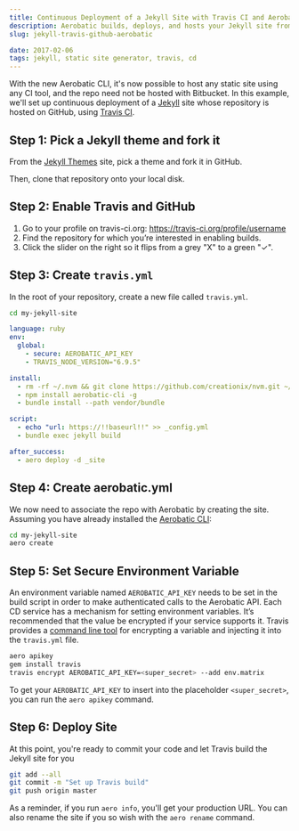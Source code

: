 ```yaml
---
title: Continuous Deployment of a Jekyll Site with Travis CI and Aerobatic
description: Aerobatic builds, deploys, and hosts your Jekyll site from Github, using Travis CI.
slug: jekyll-travis-github-aerobatic

date: 2017-02-06
tags: jekyll, static site generator, travis, cd
---
```



With the new Aerobatic CLI, it's now possible to host any static site using any CI tool, and the repo need not be hosted with Bitbucket. In this example, we'll set up continuous deployment of a [Jekyll](https://jekyllrb.com/) site whose repository is hosted on GitHub, using [Travis CI](https://travis-ci.org/).

## Step 1: Pick a Jekyll theme and fork it

From the [Jekyll Themes](http://jekyllthemes.org/) site, pick a theme and fork it in GitHub.

<MdxImage screenshot src="/img/github-fork.png" alt="Fork repo" />

Then, clone that repository onto your local disk.

## Step 2: Enable Travis and GitHub

1. Go to your profile on travis-ci.org: https://travis-ci.org/profile/username
2. Find the repository for which you’re interested in enabling builds.
3. Click the slider on the right so it flips from a grey "X" to a green "✓".

## Step 3: Create `travis.yml`

In the root of your repository, create a new file called `travis.yml`.

```bash
cd my-jekyll-site
```

```yaml
language: ruby
env:
  global:
    - secure: AEROBATIC_API_KEY
    - TRAVIS_NODE_VERSION="6.9.5"

install:
  - rm -rf ~/.nvm && git clone https://github.com/creationix/nvm.git ~/.nvm && (cd ~/.nvm && git checkout `git describe --abbrev=0 --tags`) && source ~/.nvm/nvm.sh && nvm install $TRAVIS_NODE_VERSION
  - npm install aerobatic-cli -g
  - bundle install --path vendor/bundle

script:
  - echo "url: https://!!baseurl!!" >> _config.yml
  - bundle exec jekyll build

after_success:
  - aero deploy -d _site
```

## Step 4: Create aerobatic.yml

We now need to associate the repo with Aerobatic by creating the site. Assuming you have already installed the [Aerobatic CLI](https://www.aerobatic.com/docs/getting-started/):

```bash
cd my-jekyll-site
aero create
```

## Step 5: Set Secure Environment Variable

An environment variable named `AEROBATIC_API_KEY` needs to be set in the build script in order to make authenticated calls to the Aerobatic API. Each CD service has a mechanism for setting environment variables. It’s recommended that the value be encrypted if your service supports it. Travis provides a [command line tool](https://docs.travis-ci.com/user/environment-variables/#Defining-encrypted-variables-in-.travis.yml) for encrypting a variable and injecting it into the `travis.yml` file.

```bash
aero apikey
gem install travis
travis encrypt AEROBATIC_API_KEY=<super_secret> --add env.matrix
```

To get your `AEROBATIC_API_KEY` to insert into the placeholder `<super_secret>`, you can run the `aero apikey` command.

## Step 6: Deploy Site

At this point, you're ready to commit your code and let Travis build the Jekyll site for you

```bash
git add --all
git commit -m "Set up Travis build"
git push origin master
```

As a reminder, if you run `aero info`, you'll get your production URL. You can also rename the site if you so wish with the `aero rename` command.

<MdxImage screenshot src="/img/travis-build.png" alt="Travis build" />
